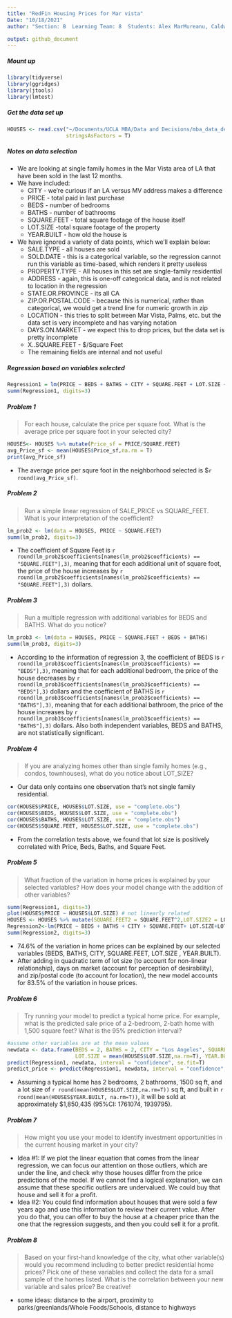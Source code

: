 ```yaml
---
title: "RedFin Housing Prices for Mar vista"
Date: "10/18/2021"
author: "Section: B  Learning Team: 8  Students: Alex MarMureanu, Caldwell Clarke, Lyle Seebeck, Kelly Li, Joaquin Trucco"

output: github_document
---
```

  
  
##### Mount up
```r
library(tidyverse)
library(ggridges)
library(jtools)
library(lmtest)
```

##### Get the data set up
``` r
HOUSES <- read.csv("~/Documents/UCLA MBA/Data and Decisions/mba_data_decisions/redfin_2021-10-12-12-54-17.csv", 
                   stringsAsFactors = T)
```

##### Notes on data selection
* We are looking at single family homes in the Mar Vista area of LA that have been sold in the last 12 months. 
* We have included:
  + CITY - we're curious if an LA versus MV address makes a difference
  + PRICE - total paid in last purchase
  + BEDS - number of bedrooms
  + BATHS - number of bathrooms
  + SQUARE.FEET - total square footage of the house itself
  + LOT.SIZE -total square footage of the property
  + YEAR.BUILT - how old the house is

* We have ignored a variety of data points, which we'll explain below:
  + SALE.TYPE - all houses are sold
  + SOLD.DATE - this is a categorical variable, so the regression cannot run this variable as time-based, which renders it pretty useless
  + PROPERTY.TYPE - All houses in this set are single-family residential
  + ADDRESS - again, this is one-off categorical data, and is not related to location in the regression
  + STATE.OR.PROVINCE - its all CA
  + ZIP.OR.POSTAL.CODE - because this is numerical, rather than categorical, we would get a trend line for numeric growth in zip
  + LOCATION - this tries to split between Mar Vista, Palms, etc. but the data set is very incomplete and has varying notation
  + DAYS.ON.MARKET - we expect this to drop prices, but the data set is pretty incomplete
  + X..SQUARE.FEET - $/Square Feet
  + The remaining fields are internal and not useful

##### Regression based on variables selected
```r
Regression1 = lm(PRICE ~ BEDS + BATHS + CITY + SQUARE.FEET + LOT.SIZE + YEAR.BUILT, data = HOUSES)
summ(Regression1, digits=3)
```
  
##### Problem 1
> For each house, calculate the price per square foot. What is the average price per square foot in your selected city?

```r
HOUSES<- HOUSES %>% mutate(Price_sf = PRICE/SQUARE.FEET)
avg_Price_sf <- mean(HOUSES$Price_sf,na.rm = T)
print(avg_Price_sf)
```
* The average price per squre foot in the neighborhood selected is $`r round(avg_Price_sf)`.    
  
##### Problem 2
> Run a simple linear regression of SALE_PRICE vs SQUARE_FEET. What is your interpretation of the
coefficient?

```r
lm_prob2 <- lm(data = HOUSES, PRICE ~ SQUARE.FEET)
summ(lm_prob2, digits=3)
```
* The coefficient of Square Feet is `r round(lm_prob2$coefficients[names(lm_prob2$coefficients) == "SQUARE.FEET"],3)`, meaning that for each additional unit of square foot, the price of the house increases by `r round(lm_prob2$coefficients[names(lm_prob2$coefficients) == "SQUARE.FEET"],3)` dollars.  
  
##### Problem 3
> Run a multiple regression with additional variables for BEDS and BATHS. What do you notice?

```r
lm_prob3 <- lm(data = HOUSES, PRICE ~ SQUARE.FEET + BEDS + BATHS)
summ(lm_prob3, digits=3)
```

* According to the information of regression 3, the coefficient of BEDS is `r round(lm_prob3$coefficients[names(lm_prob3$coefficients) == "BEDS"],3)`, meaning that for each additional bedroom, the price of the house decreases by `r round(lm_prob3$coefficients[names(lm_prob3$coefficients) == "BEDS"],3)` dollars and the coefficient of BATHS is `r round(lm_prob3$coefficients[names(lm_prob3$coefficients) == "BATHS"],3)`, meaning that for each additional bathroom, the price of the house increases by `r round(lm_prob3$coefficients[names(lm_prob3$coefficients) == "BATHS"],3)` dollars. Also both independent variables, BEDS and BATHS, are not statistically significant. 
  
##### Problem 4
> If you are analyzing homes other than single family homes (e.g., condos, townhouses), what do you
notice about LOT_SIZE?

* Our data only contains one observation that's not single family residential.

```r
cor(HOUSES$PRICE, HOUSES$LOT.SIZE, use = "complete.obs")
cor(HOUSES$BEDS, HOUSES$LOT.SIZE, use = "complete.obs")
cor(HOUSES$BATHS, HOUSES$LOT.SIZE, use = "complete.obs")
cor(HOUSES$SQUARE.FEET, HOUSES$LOT.SIZE, use = "complete.obs")
```
* From the correlation tests above, we found that lot size is positively correlated with Price, Beds, Baths, and Square Feet.  

##### Problem 5
> What fraction of the variation in home prices is explained by your selected variables? How does your
model change with the addition of other variables?

```r
summ(Regression1, digits=3)
plot(HOUSES$PRICE ~ HOUSES$LOT.SIZE) # not linearly related
HOUSES <- HOUSES %>% mutate(SQUARE.FEET2 = SQUARE.FEET^2,LOT.SIZE2 = LOT.SIZE^2)
Regression2<-lm(PRICE ~ BEDS + BATHS + CITY + SQUARE.FEET+ LOT.SIZE+LOT.SIZE2 + YEAR.BUILT + DAYS.ON.MARKET + ZIP.OR.POSTAL.CODE, data = HOUSES)
summ(Regression2, digits=3)
```
* 74.6%  of the variation in home prices can be explained by our selected variables (BEDS, BATHS, CITY, SQUARE.FEET, LOT.SIZE , YEAR.BUILT). 
* After adding in quadratic term of lot size (to account for non-linear relationship), days on market (account for perception of desirability), and zip/postal code (to account for location), the new model accounts for 83.5% of the variation in house prices.  

##### Problem 6
> Try running your model to predict a typical home price. For example, what is the predicted sale price of a 2-bedroom, 2-bath home with 1,500 square feet? What is the 95% prediction interval?

```r
#assume other variables are at the mean values
newdata <- data.frame(BEDS = 2, BATHS = 2, CITY = "Los Angeles", SQUARE.FEET = 1500,
                      LOT.SIZE = mean(HOUSES$LOT.SIZE,na.rm=T), YEAR.BUILT = mean(HOUSES$YEAR.BUILT, na.rm=T))
predict(Regression1, newdata, interval = "confidence", se.fit=T)
predict_price <- predict(Regression1, newdata, interval = "confidence", se.fit=T)
```
* Assuming a typical home has 2 bedrooms, 2 bathrooms, 1500 sq ft, and a lot size of `r round(mean(HOUSES$LOT.SIZE,na.rm=T))` sq ft, and built in `r round(mean(HOUSES$YEAR.BUILT, na.rm=T))`, it will be sold at approximately $1,850,435 (95%CI: 1761074, 1939795).   

##### Problem 7
> How might you use your model to identify investment opportunities in the current housing market in your
city?

* Idea #1: If we plot the linear equation that comes from the linear regression, we can focus our attention on those outliers, which are under the line, and check why those houses differ from the price predictions of the model. If we cannot find a logical explanation, we can assume that these specific outliers are undervalued. We could buy that house and sell it for a profit.     
* Idea #2: You could find information about houses that were sold a few years ago and use this information to review their current value. After you do that, you can offer to buy the house at a cheaper price than the one that the regression suggests, and then you could sell it for a profit. 
 
##### Problem 8
> Based on your first-hand knowledge of the city, what other variable(s) would you recommend including to
better predict residential home prices? Pick one of these variables and collect the data for a small
sample of the homes listed. What is the correlation between your new variable and sales price? Be
creative!

* some ideas: distance to the airport, proximity to parks/greenlands/Whole Foods/Schools, distance to highways